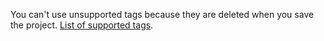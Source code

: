 <Cut title="Some tags disappear after I save the instructions.">

You can't use unsupported tags because they are deleted when you save the project. [List of supported tags](/docs-new/guide/instruction#html).

</Cut>